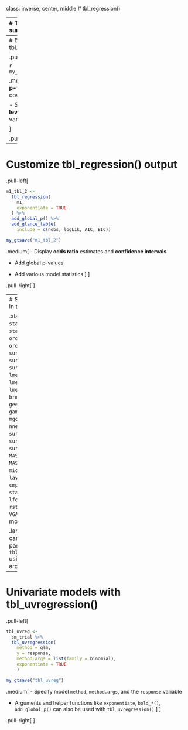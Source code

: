 class: inverse, center, middle
# tbl_regression()

---
# Traditional model summary()

.pull-left[
```r
m1 <- glm(
  response ~ age + stage,
  data = trial,
  family = binomial(link = "logit")
  )

summary(m1)
```

.medium[
Looks **messy** and it's not easy for others to understand.
]
]

.pull-right[
<p align="center"><img src="Images/messy-model-output.png" width=100%></p>
]


---
# Basic tbl_regression()

.pull-left[
```r
m1_tbl_1 <-
  tbl_regression(
    m1
  )
```

```r
my_gtsave("m1_tbl_1")
```

.medium[
- Displays **p-values** for covariates

- Shows **reference levels** for categorical variables
]

]

.pull-right[
<p align="center"><img src="Images/m1_tbl_1.png" width=90%></p>
]


---
# Customize tbl_regression() output

.pull-left[
```r
m1_tbl_2 <-
  tbl_regression(
    m1,
    exponentiate = TRUE
  ) %>% 
  add_global_p() %>%
  add_glance_table(
    include = c(nobs, logLik, AIC, BIC))
```

```r
my_gtsave("m1_tbl_2")
```

.medium[
- Display **odds ratio** estimates and **confidence intervals**

- Add global p-values

- Add various model statistics
]
]

.pull-right[
<p align="center"><img src="Images/m1_tbl_2.png" width=62%></p>
]


---
# Supported models in tbl_regression()

.xlarge[
`stats::lm()`, `stats::glm()`, `stats::aov()`, `ordinal::clm()`, `ordinal::clmm()`, `survival::coxph()`, `survival::survreg()`, `survival::clogit()`, `lme4::lmer()`, `lme4::glmer()`, `lme4::glmer.nb()`, `brms::brm()`, `geepack::geeglm()`, `gam::gam()`, `mgcv::gam()`, `nnet::multinom()`, `survey::svyglm()`, `survey::svycoxph()`, `survey::svyolr()`, `MASS::polr()`, `MASS::glm.nb()`, `mice::mira`, `lavaan::lavaan()`, `cmprsk::crr()`, `stats::nls()`, `lfe::felm()`, `rstanarm::stan_glm()`, `VGAM::vglm()`, and more!
]


.large[**Custom tidiers** can be written and passed to `tbl_regression()` using the `tidy_fun=` argument.]


---
# Univariate models with tbl_uvregression()

.pull-left[

```r
tbl_uvreg <- 
  sm_trial %>% 
  tbl_uvregression(
    method = glm,
    y = response,
    method.args = list(family = binomial),
    exponentiate = TRUE
    )
```

```r
my_gtsave("tbl_uvreg")
```

.medium[
- Specify  model `method`, `method.args`, and the `response` variable

- Arguments and helper functions like `exponentiate`, `bold_*()`, `add_global_p()` can also be used with `tbl_uvregression()`
]
]

.pull-right[
<p align="center"><img src="Images/tbl_uvreg.png" width=90%></p>
]

